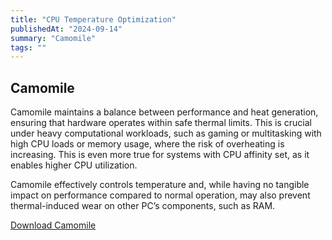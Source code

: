 ```yaml
---
title: "CPU Temperature Optimization"
publishedAt: "2024-09-14"
summary: "Camomile"
tags: ""
---
```


## Camomile
Camomile maintains a balance between performance and heat generation, ensuring that hardware operates within safe thermal limits. This is crucial under heavy computational workloads, such as gaming or multitasking with high CPU loads or memory usage, where the risk of overheating is increasing. This is even more true for systems with CPU affinity set, as it enables higher CPU utilization.

Camomile effectively controls temperature and, while having no tangible impact on performance compared to normal operation, may also prevent thermal-induced wear on other PC’s components, such as RAM.

[Download Camomile](https://camomileapp.com/)

